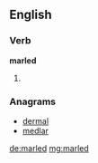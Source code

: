 ==English==

===Verb===
'''marled'''

# {{past of|[[marl]]}}

===Anagrams===
* [[dermal#English|dermal]]
* [[medlar#English|medlar]]

[[de:marled]]
[[mg:marled]]
